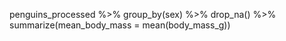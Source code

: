 penguins_processed %>% 
  group_by(sex) %>% 
  drop_na() %>% 
  summarize(mean_body_mass = mean(body_mass_g))
  